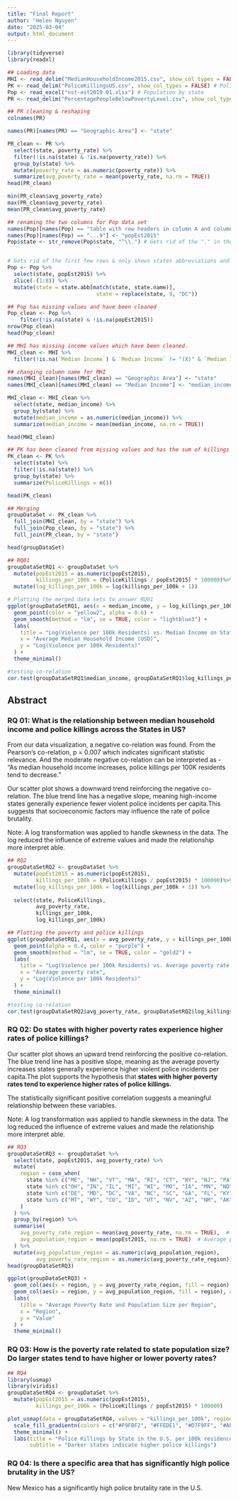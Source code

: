 ```yaml
---
title: "Final Report"
author: "Helen Nguyen"
date: "2025-03-04"
output: html_document
---
```

```r
library(tidyverse)
library(readxl)

## Loading data
MHI <- read_delim("MedianHouseholdIncome2015.csv", show_col_types = FALSE) # Median Household Income
PK <- read_delim("PoliceKillingsUS.csv", show_col_types = FALSE) # Police Killings
Pop <- read_excel("nst-est2019-01.xlsx") # Population by state
PR <- read_delim("PercentagePeopleBelowPovertyLevel.csv", show_col_types = FALSE) #Poverty rate
```
```r
## PR cleaning & reshaping
colnames(PR)

names(PR)[names(PR) == "Geographic Area"] <- "state"

PR_clean <- PR %>%
  select(state, poverty_rate) %>%
  filter(!is.na(state) & !is.na(poverty_rate)) %>%
  group_by(state) %>%
  mutate(poverty_rate = as.numeric(poverty_rate)) %>%
  summarize(avg_poverty_rate = mean(poverty_rate, na.rm = TRUE))
head(PR_clean)

min(PR_clean$avg_poverty_rate)
max(PR_clean$avg_poverty_rate)
mean(PR_clean$avg_poverty_rate)

```


```r
## renaming the two columns for Pop data set
names(Pop)[names(Pop) == "table with row headers in column A and column headers in rows 3 through 4. (leading dots indicate sub-parts)"] <- "state"
names(Pop)[names(Pop) == "...9"] <- "popEst2015"
Pop$state <- str_remove(Pop$state, "^\\.") # Gets rid of the "." in the data for States


# Gets rid of the first few rows & only shows states abbreviations and population during 2015
Pop <- Pop %>%
  select(state, popEst2015) %>%
  slice(-(1:8)) %>%
  mutate(state = state.abb[match(state, state.name)], 
                            state = replace(state, 9, "DC"))

## Pop has missing values and have been cleaned
Pop_clean <- Pop %>%
    filter(!is.na(state) & !is.na(popEst2015))
nrow(Pop_clean)
head(Pop_clean)
```

```r
## MHI has missing income values which have been cleaned.
MHI_clean <- MHI %>%
  filter(!is.na(`Median Income`) & `Median Income` != "(X)" & `Median Income` != "-")

## changing column name for MHI
names(MHI_clean)[names(MHI_clean) == "Geographic Area"] <- "state"
names(MHI_clean)[names(MHI_clean) == "Median Income"] <- "median_income"

MHI_clean <- MHI_clean %>%
  select(state, median_income) %>%
  group_by(state) %>%
  mutate(median_income = as.numeric(median_income)) %>%
  summarize(median_income = mean(median_income, na.rm = TRUE))

head(MHI_clean)
```

```r
## PK has been cleaned from missing values and has the sum of killings per state
PK_clean <- PK %>%
  select(state) %>%
  filter(!is.na(state)) %>%
  group_by(state) %>%
  summarize(PoliceKillings = n())

head(PK_clean)
```

```r
## Merging
groupDataSet <- PK_clean %>%
  full_join(MHI_clean, by = "state") %>%
  full_join(Pop_clean, by = "state") %>%
  full_join(PR_clean, by = "state")

head(groupDataSet)
```
```r
## RQ01
groupDataSetRQ1 <- groupDataSet %>%
  mutate(popEst2015 = as.numeric(popEst2015),
         killings_per_100k = (PoliceKillings / popEst2015) * 100000)%>%
  mutate(log_killings_per_100k = log(killings_per_100k + 1))

# Plotting the merged data sets to answer RQ01
ggplot(groupDataSetRQ1, aes(x = median_income, y = log_killings_per_100k)) +
  geom_point(color = "yellow2", alpha = 0.6) +
  geom_smooth(method = "lm", se = TRUE, color = "lightblue3") + 
  labs(
    title = "Log(Violence per 100k Residents) vs. Median Income on State Level (2015)",
    x = "Average Median Household Income (USD)",
    y = "Log(Violence per 100k Residents)"
  ) +
  theme_minimal()
```
```r
#testing co-relation
cor.test(groupDataSetRQ1$median_income, groupDataSetRQ1$log_killings_per_100k, method = "pearson")
```


## Abstract




### RQ 01: What is the relationship between median household income and police killings across the States in US?

From our data visualization, a negative co-relation was found. From the Pearson's co-relation, p = 0.007 which indicates significant statistic relevance. And the moderate negative co-relation can be interpreted as - "As median household income increases, police killings per 100K residents tend to decrease."

Our scatter plot shows a downward trend reinforcing the negative co-relation. The blue trend line has a negative slope, meaning high-income states generally experience fewer violent police incidents per capita.This suggests that socioeconomic factors may influence the rate of police brutality.

Note: A log transformation was applied to handle skewness in the data. The log reduced the influence of extreme values and made the relationship more interpret able.

```r
## RQ2
groupDataSetRQ2 <- groupDataSet %>%
  mutate(popEst2015 = as.numeric(popEst2015),
         killings_per_100k = (PoliceKillings / popEst2015) * 100000)%>%
  mutate(log_killings_per_100k = log(killings_per_100k + 1)) %>%
  
  select(state, PoliceKillings, 
         avg_poverty_rate, 
         killings_per_100k, 
         log_killings_per_100k)

## Plotting the poverty and police killings
ggplot(groupDataSetRQ1, aes(x = avg_poverty_rate, y = killings_per_100k)) +
  geom_point(alpha = 0.4, color = "purple") +
  geom_smooth(method = "lm", se = TRUE, color = "gold2") + 
  labs(
    title = "Log(Violence per 100k Residents) vs. Average poverty rate (2015)",
    x = "Average poverty rate",
    y = "Log(Violence per 100k Residents)"
  ) +
  theme_minimal()


```
```r
#testing co-relation
cor.test(groupDataSetRQ2$avg_poverty_rate, groupDataSetRQ2$log_killings_per_100k, method = "pearson")

```
### RQ 02: Do states with higher poverty rates experience higher rates of police killings?
Our scatter plot shows an upward trend reinforcing the positive co-relation. The blue trend line has a positive slope, meaning as the average poverty increases states generally experience higher violent police incidents per capita.The plot supports the hypothesis that **states with higher poverty rates tend to experience higher rates of police killings.** 

The statistically significant positive correlation suggests a meaningful relationship between these variables.

Note: A log transformation was applied to handle skewness in the data. The log reduced the influence of extreme values and made the relationship more interpret able.


```r
## RQ3
groupDataSetRQ3 <- groupDataSet %>%
  select(state, popEst2015, avg_poverty_rate) %>%
  mutate(
    region = case_when(
      state %in% c("ME", "NH", "VT", "MA", "RI", "CT", "NY", "NJ", "PA") ~ "NE",  # Northeast
      state %in% c("OH", "IN", "IL", "MI", "WI", "MO", "IA", "MN", "ND", "SD", "NE", "KS") ~ "MW",  # Midwest
      state %in% c("DE", "MD", "DC", "VA", "NC", "SC", "GA", "FL", "KY", "TN", "AL", "MS", "AR", "LA", "OK", "TX", "WV") ~ "S",  # South
      state %in% c("MT", "WY", "CO", "ID", "UT", "NV", "AZ", "NM", "AK", "WA", "OR", "CA", "HI") ~ "W"  # West
    )
  ) %>%
  group_by(region) %>%
  summarise(
    avg_poverty_rate_region = mean(avg_poverty_rate, na.rm = TRUE),  # Average poverty rate per region
    avg_population_region = mean(popEst2015, na.rm = TRUE)  # Average population per region
  ) %>%
  mutate(avg_population_region = as.numeric(avg_population_region),
         avg_poverty_rate_region = as.numeric(avg_poverty_rate_region))
head(groupDataSetRQ3)

ggplot(groupDataSetRQ3) +
  geom_col(aes(x = region, y = avg_poverty_rate_region, fill = region), position = "dodge") +
  geom_col(aes(x = region, y = avg_population_region, fill = region), alpha = 0.5, position = "dodge") +
  labs(
    title = "Average Poverty Rate and Population Size per Region",
    x = "Region",
    y = "Value"
  ) +
  theme_minimal()

```

### RQ 03: How is the poverty rate related to state population size? Do larger states tend to have higher or lower poverty rates?

```r
## RQ4
library(usmap)
library(viridis)
groupDataSetRQ4 <- groupDataSet %>%
  mutate(popEst2015 = as.numeric(popEst2015),
         killings_per_100k = (PoliceKillings / popEst2015) * 100000)

plot_usmap(data = groupDataSetRQ4, values = "killings_per_100k", regions = "states") +
  scale_fill_gradientn(colors = c("#F9FBF2", "#FFEDE1", "#D7F9FF", "#AFCBFF", "#0E1C36"), name = "Police Killings") +
  theme_minimal() +
  labs(title = "Police Killings by State in the U.S. per 100k residences",
       subtitle = "Darker states indicate higher police killings")
```

### RQ 04: Is there a specific area that has significantly high police brutality in the US?

New Mexico has a significantly high police brutality rate in the U.S.


